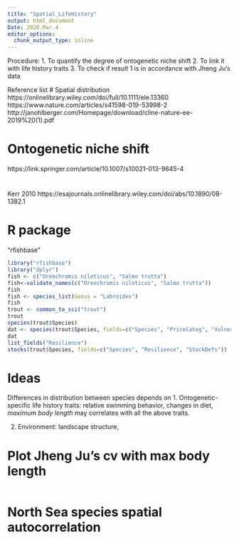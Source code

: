 ```yaml
---
title: "Spatial_LifeHistory"
output: html_document
Date: 2020.Mar.4
editor_options: 
  chunk_output_type: inline
---
```


Procedure:
1. To quantify the degree of ontogenetic niche shift
2. To link it with life history traits
3. To check if result 1 is in accordance with Jheng Ju's data

Reference list
# Spatial distribution
https://onlinelibrary.wiley.com/doi/full/10.1111/ele.13360
https://www.nature.com/articles/s41598-019-53998-2
http://janohlberger.com/Homepage/download/cline-nature-ee-2019%20(1).pdf

# Ontogenetic niche shift
https://link.springer.com/article/10.1007/s10021-013-9645-4  

# 
Kerr 2010 https://esajournals.onlinelibrary.wiley.com/doi/abs/10.1890/08-1382.1

# R package 
"rfishbase” 
```r
library("rfishbase")
library("dplyr")
fish <- c("Oreochromis niloticus", "Salmo trutta")
fish<-validate_names(c("Oreochromis niloticus", "Salmo trutta"))
fish
fish <- species_list(Genus = "Labroides")
fish
trout <- common_to_sci("trout")
trout
species(trout$Species)
dat <- species(trout$Species, fields=c("Species", "PriceCateg", "Vulnerability"))
dat
list_fields("Resilience")
stocks(trout$Species, fields=c("Species", "Resilience", "StockDefs"))

```



# Ideas
Differences in distribution between species depends on 
1. Ontogenetic-specific life history traits:
relative swimming behavior, changes in diet, 
*maximum body length* may correlates with all the above traits.

2. Environment:
landscape structure, 

# Plot Jheng Ju's cv with max body length
```r


```

# North Sea species spatial autocorrelation
```r

```

